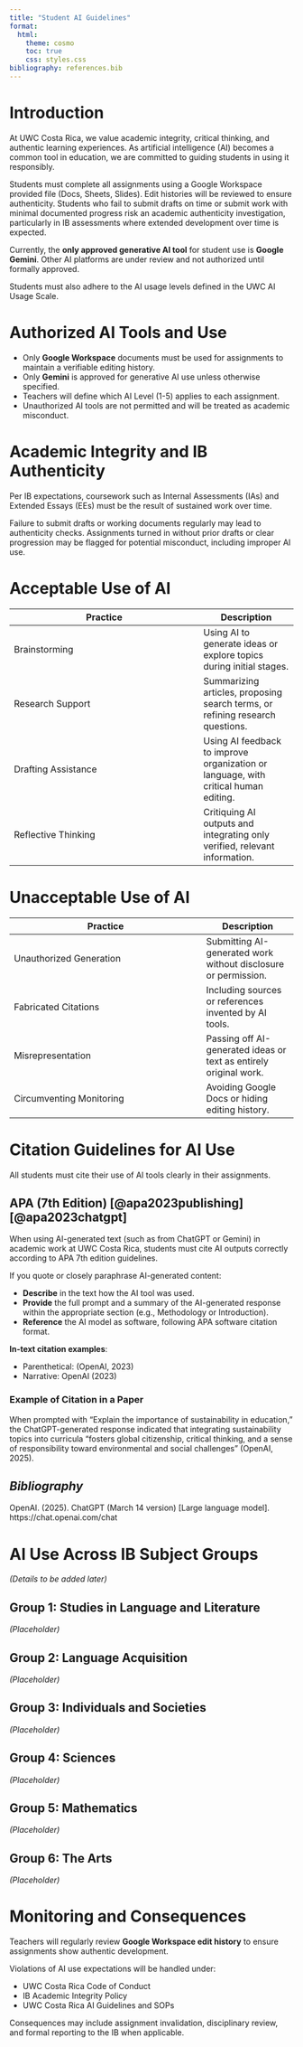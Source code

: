 ```yaml
---
title: "Student AI Guidelines"
format:
  html:
    theme: cosmo
    toc: true
    css: styles.css
bibliography: references.bib
---
```


# Introduction

At UWC Costa Rica, we value academic integrity, critical thinking, and authentic learning experiences. As artificial intelligence (AI) becomes a common tool in education, we are committed to guiding students in using it responsibly. 

Students must complete all assignments using a Google Workspace provided file (Docs, Sheets, Slides). Edit histories will be reviewed to ensure authenticity. Students who fail to submit drafts on time or submit work with minimal documented progress risk an academic authenticity investigation, particularly in IB assessments where extended development over time is expected.

Currently, the **only approved generative AI tool** for student use is **Google Gemini**. Other AI platforms are under review and not authorized until formally approved.

Students must also adhere to the AI usage levels defined in the UWC AI Usage Scale.

# Authorized AI Tools and Use

- Only **Google Workspace** documents must be used for assignments to maintain a verifiable editing history.
- Only **Gemini** is approved for generative AI use unless otherwise specified.
- Teachers will define which AI Level (1-5) applies to each assignment.
- Unauthorized AI tools are not permitted and will be treated as academic misconduct.

# Academic Integrity and IB Authenticity

Per IB expectations, coursework such as Internal Assessments (IAs) and Extended Essays (EEs) must be the result of sustained work over time.

Failure to submit drafts or working documents regularly may lead to authenticity checks. Assignments turned in without prior drafts or clear progression may be flagged for potential misconduct, including improper AI use.

# Acceptable Use of AI

| Practice                | Description |
|--------------------------|-------------|
| Brainstorming            | Using AI to generate ideas or explore topics during initial stages. |
| Research Support         | Summarizing articles, proposing search terms, or refining research questions. |
| Drafting Assistance      | Using AI feedback to improve organization or language, with critical human editing. |
| Reflective Thinking      | Critiquing AI outputs and integrating only verified, relevant information. |

# Unacceptable Use of AI

| Practice                 | Description |
|---------------------------|-------------|
| Unauthorized Generation   | Submitting AI-generated work without disclosure or permission. |
| Fabricated Citations      | Including sources or references invented by AI tools. |
| Misrepresentation         | Passing off AI-generated ideas or text as entirely original work. |
| Circumventing Monitoring  | Avoiding Google Docs or hiding editing history. |

# Citation Guidelines for AI Use

All students must cite their use of AI tools clearly in their assignments.

## APA (7th Edition) [@apa2023publishing] [@apa2023chatgpt]

When using AI-generated text (such as from ChatGPT or Gemini) in academic work at UWC Costa Rica, students must cite AI outputs correctly according to APA 7th edition guidelines.

If you quote or closely paraphrase AI-generated content:

- **Describe** in the text how the AI tool was used.
- **Provide** the full prompt and a summary of the AI-generated response within the appropriate section (e.g., Methodology or Introduction).
- **Reference** the AI model as software, following APA software citation format.

**In-text citation examples**:

- Parenthetical: (OpenAI, 2023)
- Narrative: OpenAI (2023)

### Example of Citation in a Paper

::: {.callout-tip title="Example of Citation in a Paper"}
When prompted with “Explain the importance of sustainability in education,” the ChatGPT-generated response indicated that integrating sustainability topics into curricula "fosters global citizenship, critical thinking, and a sense of responsibility toward environmental and social challenges" (OpenAI, 2025).

*Bibliography* 
---
OpenAI. (2025). ChatGPT (March 14 version) [Large language model]. https://chat.openai.com/chat
:::

# AI Use Across IB Subject Groups

*(Details to be added later)*

## Group 1: Studies in Language and Literature
_(Placeholder)_

## Group 2: Language Acquisition
_(Placeholder)_

## Group 3: Individuals and Societies
_(Placeholder)_

## Group 4: Sciences
_(Placeholder)_

## Group 5: Mathematics
_(Placeholder)_

## Group 6: The Arts
_(Placeholder)_

# Monitoring and Consequences

Teachers will regularly review **Google Workspace edit history** to ensure assignments show authentic development.

Violations of AI use expectations will be handled under:

- UWC Costa Rica Code of Conduct
- IB Academic Integrity Policy
- UWC Costa Rica AI Guidelines and SOPs

Consequences may include assignment invalidation, disciplinary review, and formal reporting to the IB when applicable.

